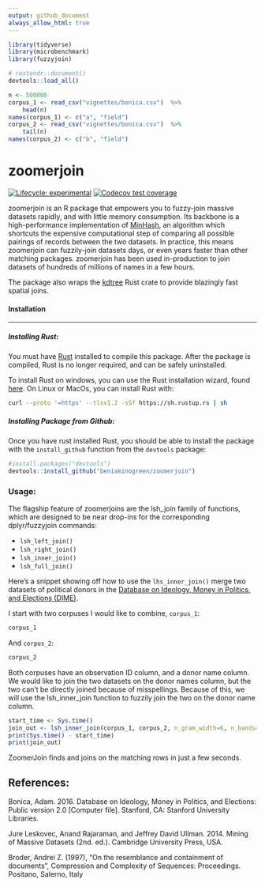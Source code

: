 ```yaml
---
output: github_document
always_allow_html: true
---
```


```r
library(tidyverse)
library(microbenchmark)
library(fuzzyjoin)

# rextendr::document()
devtools::load_all()

n <- 500000
corpus_1 <- read_csv("vignettes/bonica.csv")  %>%
    head(n)
names(corpus_1) <- c("a", "field")
corpus_2 <- read_csv("vignettes/bonica.csv")  %>%
    tail(n)
names(corpus_2) <- c("b", "field")
```


# zoomerjoin
<!-- badges: start -->
[![Lifecycle: experimental](https://img.shields.io/badge/lifecycle-experimental-orange.svg)](https://lifecycle.r-lib.org/articles/stages.html#experimental)
[![Codecov test coverage](https://codecov.io/gh/beniaminogreen/zoomerjoin/branch/main/graph/badge.svg)](https://app.codecov.io/gh/beniaminogreen/zoomerjoin?branch=main)
<!-- badges: end -->

zoomerjoin is an R package that empowers you to fuzzy-join massive datasets
rapidly, and with little memory consumption. Its backbone is a high-performance
implementation of [MinHash](https://en.wikipedia.org/wiki/MinHash), an
algorithm which shortcuts the expensive computational step of comparing all
possible pairings of records between the two datasets. In practice, this means
zoomerjoin can fuzzily-join datasets days, or even years faster than other
matching packages. zoomerjoin has been used in-production to join datasets of
hundreds of millions of names in a few hours.

The package also wraps the [kdtree](https://docs.rs/kdtree/latest/kdtree/) Rust
crate to provide blazingly fast spatial joins.


#### Installation

---

##### Installing Rust:

You must have [Rust](https://www.rust-lang.org/tools/install) installed to
compile this package. After the package is compiled, Rust is no longer
required, and can be safely uninstalled.

To install Rust on windows, you can use the Rust installation wizard, found
[here](https://forge.rust-lang.org/infra/other-installation-methods.html). On
Linux or MacOs, you can install Rust with:

``` sh
curl --proto '=https' --tlsv1.2 -sSf https://sh.rustup.rs | sh
```

##### Installing Package from Github:

Once you have rust installed Rust, you should be able to install the package
with the `install_github` function from the `devtools` package:

``` r
#install.packages("devtools")
devtools::install_github("beniaminogreen/zoomerjoin")
```

### Usage:

The flagship feature of zoomerjoins are the lsh_join family of functions, which
are designed to be near drop-ins for the corresponding dplyr/fuzzyjoin
commands:

* `lsh_left_join()`
* `lsh_right_join()`
* `lsh_inner_join()`
* `lsh_full_join()`

Here's a snippet showing off how to use the `lhs_inner_join()` merge two
datasets of political donors in the [Database on Ideology, Money in Politics,
and Elections (DIME)](https://data.stanford.edu/dime).

I start with two corpuses I would like to combine, `corpus_1`:

```r
corpus_1
```

And `corpus_2`:

```r
corpus_2
```

Both corpuses have an observation ID column, and a donor name column. We would
like to join the two datasets on the donor names column, but the two can't be
directly joined because of misspellings. Because of this, we will use the
lsh_inner_join function to fuzzily join the two on the donor name column.

```r
start_time <- Sys.time()
join_out <- lsh_inner_join(corpus_1, corpus_2, n_gram_width=6, n_bands=20, band_width=6)
print(Sys.time() - start_time)
print(join_out)
```

ZoomerJoin finds and joins on the matching rows in just a few seconds.

## References:

Bonica, Adam. 2016. Database on Ideology, Money in Politics, and Elections: Public version 2.0 [Computer file]. Stanford, CA: Stanford University Libraries.

Jure Leskovec, Anand Rajaraman, and Jeffrey David Ullman. 2014. Mining of Massive Datasets (2nd. ed.). Cambridge University Press, USA.

Broder, Andrei Z. (1997), "On the resemblance and containment of documents", Compression and Complexity of Sequences: Proceedings. Positano, Salerno, Italy

